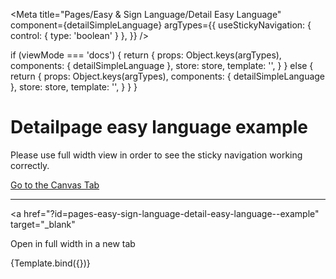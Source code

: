 
<Meta
  title="Pages/Easy & Sign Language/Detail Easy Language"
  component={detailSimpleLanguage}
  argTypes={{
    useStickyNavigation: { control: { type: 'boolean' } },
  }}
/>

  if (viewMode === 'docs') {
    return {
      props: Object.keys(argTypes),
      components: { detailSimpleLanguage },
      store: store,
      template: '<detailSimpleLanguage :isEasyLanguage="true" />',
    }
  } else {
    return {
      props: Object.keys(argTypes),
      components: { detailSimpleLanguage },
      store: store,
      template:
        '<detailSimpleLanguage :isEasyLanguage="true" :useStickyNavigation="useStickyNavigation" />',
    }
  }
}

# Detailpage easy language example

Please use full width view in order to see the sticky navigation working correctly.

<a href="?path=/story/pages-easy-sign-language-detail-easy-language--example">
  Go to the Canvas Tab
</a>

---

<a
  href="?id=pages-easy-sign-language-detail-easy-language--example"
  target="_blank"
>
  Open in full width in a new tab
</a>

<Canvas>
  <Story
    name="Example"
    args={{
      useStickyNavigation: true,
    }}
  >
    {Template.bind({})}
  </Story>
</Canvas>

